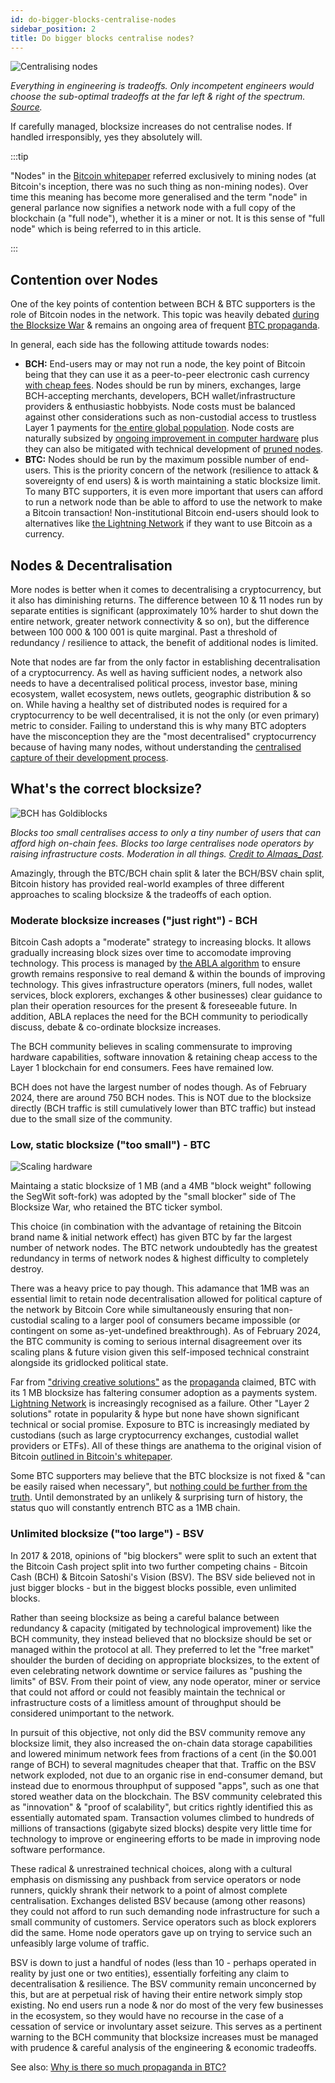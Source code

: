 ```yaml
---
id: do-bigger-blocks-centralise-nodes
sidebar_position: 2
title: Do bigger blocks centralise nodes?
---
```



<img src={CentralisingNodesUrl} alt="Centralising nodes" />

_Everything in engineering is tradeoffs. Only incompetent engineers would choose the sub-optimal tradeoffs at the far left & right of the spectrum. [Source](https://twitter.com/MKjrstad/status/1736042838398271595)._

If carefully managed, blocksize increases do not centralise nodes. If handled irresponsibly, yes they absolutely will.

:::tip

"Nodes" in the [Bitcoin whitepaper](/bitcoin.pdf) referred exclusively to mining nodes (at Bitcoin's inception, there was no such thing as non-mining nodes). Over time this meaning has become more generalised and the term "node" in general parlance now signifies a network node with a full copy of the blockchain (a "full node"), whether it is a miner or not. It is this sense of "full node" which is being referred to in this article.

:::

## Contention over Nodes

One of the key points of contention between BCH & BTC supporters is the role of Bitcoin nodes in the network. This topic was heavily debated [during the Blocksize War](/start#episode-8-of-10-bitcoin-cash) & remains an ongoing area of frequent [BTC propaganda](/faqs/BCH-vs-BTC/why-is-there-so-much-propaganda-in-btc).

In general, each side has the following attitude towards nodes:

- **BCH:** End-users may or may not run a node, the key point of Bitcoin being that they can use it as a peer-to-peer electronic cash currency [with cheap fees](/faqs/BCH/will-bch-fees-rise). Nodes should be run by miners, exchanges, large BCH-accepting merchants, developers, BCH wallet/infrastructure providers & enthusiastic hobbyists. Node costs must be balanced against other considerations such as non-custodial access to trustless Layer 1 payments for [the entire global population](/faqs/Global-Reserve-Currency/what-do-you-mean-global-reserve-currency). Node costs are naturally subsized by [ongoing improvement in computer hardware](/faqs/Global-Reserve-Currency/can-BCH-technically-scale-to-global-reserve-currency#scaling-pillar-2-hardware-innovation) plus they can also be mitigated with technical development of [pruned nodes](/faqs/Global-Reserve-Currency/can-BCH-technically-scale-to-global-reserve-currency#scaling-pillar-3-pruned-nodes). 
- **BTC:** Nodes should be run by the maximum possible number of end-users. This is the priority concern of the network (resilience to attack & sovereignty of end users) & is worth maintaining a static blocksize limit. To many BTC supporters, it is even more important that users can afford to run a network node than be able to afford to use the network to make a Bitcoin transaction! Non-institutional Bitcoin end-users should look to alternatives like [the Lightning Network](/faqs/BCH-vs-BTC/what-about-lightning-network) if they want to use Bitcoin as a currency.

## Nodes & Decentralisation

More nodes is better when it comes to decentralising a cryptocurrency, but it also has diminishing returns. The difference between 10 & 11 nodes run by separate entities is significant (approximately 10% harder to shut down the entire network, greater network connectivity & so on), but the difference between 100 000 & 100 001 is quite marginal. Past a threshold of redundancy / resilience to attack, the benefit of additional nodes is limited.

Note that nodes are far from the only factor in establishing decentralisation of a cryptocurrency. As well as having sufficient nodes, a network also needs to have a decentralised political process, investor base, mining ecosystem, wallet ecosystem, news outlets, geographic distribution & so on. While having a healthy set of distributed nodes is required for a cryptocurrency to be well decentralised, it is not the only (or even primary) metric to consider. Failing to understand this is why many BTC adopters have the misconception they are the "most decentralised" cryptocurrency because of having many nodes, without understanding the [centralised capture of their development process](/faqs/BCH-vs-BTC/whats-wrong-with-bitcoin-btc).

## What's the correct blocksize?

<img src={GoldiblocksUrl} alt="BCH has Goldiblocks" />

_Blocks too small centralises access to only a tiny number of users that can afford high on-chain fees. Blocks too large centralises node operators by raising infrastructure costs. Moderation in all things. [Credit to Almaas_Dast](https://twitter.com/Almaas_Dast/status/1737492335754166699)._

Amazingly, through the BTC/BCH chain split & later the BCH/BSV chain split, Bitcoin history has provided real-world examples of three different approaches to scaling blocksize & the tradeoffs of each option.

### Moderate blocksize increases ("just right") - BCH

Bitcoin Cash adopts a "moderate" strategy to increasing blocks. It allows gradually increasing block sizes over time to accomodate improving technology. This process is managed by [the ABLA algorithm](/faqs/BCH/what-is-the-maximum-bch-blocksize) to ensure growth remains responsive to real demand & within the bounds of improving technology. This gives infrastructure operators (miners, full nodes, wallet services, block explorers, exchanges & other businesses) clear guidance to plan their operation resources for the present & foreseeable future. In addition, ABLA replaces the need for the BCH community to periodically discuss, debate & co-ordinate blocksize increases.

The BCH community believes in scaling commensurate to improving hardware capabilities, software innovation & retaining cheap access to the Layer 1 blockchain for end consumers. Fees have remained low.

BCH does not have the largest number of nodes though. As of February 2024, there are around 750 BCH nodes. This is NOT due to the blocksize directly (BCH traffic is still cumulatively lower than BTC traffic) but instead due to the small size of the community.

### Low, static blocksize ("too small") - BTC

<img src={ScalingHardwareUrl} alt="Scaling hardware" />

Maintaing a static blocksize of 1 MB (and a 4MB "block weight" following the SegWit soft-fork) was adopted by the "small blocker" side of The Blocksize War, who retained the BTC ticker symbol.

This choice (in combination with the advantage of retaining the Bitcoin brand name & initial network effect) has given BTC by far the largest number of network nodes. The BTC network undoubtedly has the greatest redundancy in terms of network nodes & highest difficulty to completely destroy.

There was a heavy price to pay though. This adamance that 1MB was an essential limit to retain node decentralisation allowed for political capture of the network by Bitcoin Core while simultaneously ensuring that non-custodial scaling to a larger pool of consumers became impossible (or contingent on some as-yet-undefined breakthrough). As of February 2024, the BTC community is coming to serious internal disagreement over its scaling plans & future vision given this self-imposed technical constraint alongside its gridlocked political state.

Far from ["driving creative solutions"](/faqs/BCH-vs-BTC/is-a-1MB-limit-needed-to-increase-creativity) as the [propaganda](/faqs/BCH-vs-BTC/why-is-there-so-much-propaganda-in-btc) claimed, BTC with its 1 MB blocksize has faltering consumer adoption as a payments system. [Lightning Network](/faqs/BCH-vs-BTC/what-about-lightning-network) is increasingly recognised as a failure. Other "Layer 2 solutions" rotate in popularity & hype but none have shown significant technical or social promise. Exposure to BTC is increasingly mediated by custodians (such as large cryptocurrency exchanges, custodial wallet providers or ETFs). All of these things are anathema to the original vision of Bitcoin [outlined in Bitcoin's whitepaper](/faqs/BCH-vs-BTC/is-bch-the-real-bitcoin).

Some BTC supporters may believe that the BTC blocksize is not fixed & "can be easily raised when necessary", but [nothing could be further from the truth](/faqs/BCH-vs-BTC/what-if-btc-raises-block-size). Until demonstrated by an unlikely & surprising turn of history, the status quo will constantly entrench BTC as a 1MB chain.

### Unlimited blocksize ("too large") - BSV

In 2017 & 2018, opinions of "big blockers" were split to such an extent that the Bitcoin Cash project split into two further competing chains - Bitcoin Cash (BCH) & Bitcoin Satoshi's Vision (BSV). The BSV side believed not in just bigger blocks - but in the biggest blocks possible, even unlimited blocks.

Rather than seeing blocksize as being a careful balance between redundancy & capacity (mitigated by technological improvement) like the BCH community, they instead believed that no blocksize should be set or managed within the protocol at all. They preferred to let the "free market" shoulder the burden of deciding on appropriate blocksizes, to the extent of even celebrating network downtime or service failures as "pushing the limits" of BSV. From their point of view, any node operator, miner or service that could not afford or could not feasibly maintain the technical or infrastructure costs of a limitless amount of throughput should be considered unimportant to the network.

In pursuit of this objective, not only did the BSV community remove any blocksize limit, they also increased the on-chain data storage capabilities and lowered minimum network fees from fractions of a cent (in the $0.001 range of BCH) to several magnitudes cheaper that that. Traffic on the BSV network exploded, not due to an organic rise in end-consumer demand, but instead due to enormous throuphput of supposed "apps", such as one that stored weather data on the blockchain. The BSV community celebrated this as "innovation" & "proof of scalability", but critics rightly identified this as essentially automated spam. Transaction volumes climbed to hundreds of millions of transactions (gigabyte sized blocks) despite very little time for technology to improve or engineering efforts to be made in improving node software performance.

These radical & unrestrained technical choices, along with a cultural emphasis on dismissing any pushback from service operators or node runners, quickly shrank their network to a point of almost complete centralisation. Exchanges delisted BSV because (among other reasons) they could not afford to run such demanding node infrastructure for such a small community of customers. Service operators such as block explorers did the same. Home node operators gave up on trying to service such an unfeasibly large volume of traffic.

BSV is down to just a handful of nodes (less than 10 - perhaps operated in reality by just one or two entities), essentially forfeiting any claim to decentralisation & resilience. The BSV community remain unconcerned by this, but are at perpetual risk of having their entire network simply stop existing. No end users run a node & nor do most of the very few businesses in the ecosystem, so they would have no recourse in the case of a cessation of service or involuntary asset seizure. This serves as a pertinent warning to the BCH community that blocksize increases must be managed with prudence & careful analysis of the engineering & economic tradeoffs.

See also: [Why is there so much propaganda in BTC?](/faqs/BCH-vs-BTC/why-is-there-so-much-propaganda-in-btc)
